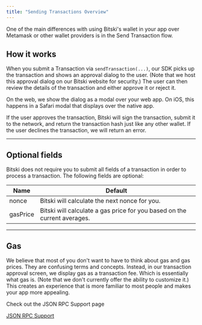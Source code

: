 ```yaml
---
title: "Sending Transactions Overview"
---
```


<Warning>
  One of the main differences with using Bitski's wallet in your app over
  Metamask or other wallet providers is in the Send Transaction flow.
</Warning>

## How it works

When you submit a Transaction via `sendTransaction(...)`, our SDK picks up the
transaction and shows an approval dialog to the user. (Note that we host this
approval dialog on our Bitski website for security.) The user can then review
the details of the transaction and either approve it or reject it.

On the web, we show the dialog as a modal over your web app. On iOS, this
happens in a Safari modal that displays over the native app.

If the user approves the transaction, Bitski will sign the transaction, submit
it to the network, and return the transaction hash just like any other wallet.
If the user declines the transaction, we will return an error.

---

## Optional fields

Bitski does not require you to submit all fields of a transaction in order to
process a transaction. The following fields are optional:

| Name     | Default                                                                  |
| -------- | ------------------------------------------------------------------------ |
| nonce    | Bitski will calculate the next nonce for you.                            |
| gasPrice | Bitski will calculate a gas price for you based on the current averages. |

---

## Gas

We believe that most of you don't want to have to think about gas and gas
prices. They are confusing terms and concepts. Instead, in our transaction
approval screen, we display gas as a transaction fee. Which is essentially what
gas is. (Note that we don't currently offer the ability to customize it.) This
creates an experience that is more familiar to most people and makes your app
more appealing.

<Info>
Check out the JSON RPC Support page

[JSON RPC Support](/integrations/web-3/json-rpc-support)

</Info>
